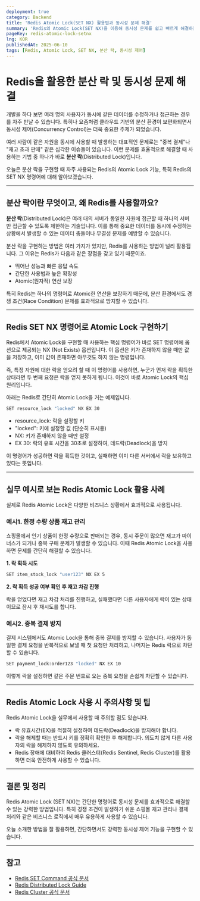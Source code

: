 ```yaml
---
deployment: true
category: Backend
title: 'Redis Atomic Lock(SET NX) 활용법과 동시성 문제 해결'
summary: 'Redis의 Atomic Lock(SET NX)을 이용해 동시성 문제를 쉽고 빠르게 해결하는 방법을 알아봅니다.'
pageKey: redis-atomic-lock-setnx
lng: KOR
publishedAt: 2025-06-10
tags: [Redis, Atomic Lock, SET NX, 분산 락, 동시성 제어]
---
```


# Redis을 활용한 분산 락 및 동시성 문제 해결

개발을 하다 보면 여러 명의 사용자가 동시에 같은 데이터를 수정하거나 접근하는 경우를 자주 만날 수 있습니다. 특히나 요즘처럼 클라우드 기반의 분산 환경이 보편화되면서 동시성 제어(Concurrency Control)는 더욱 중요한 주제가 되었습니다.



여러 사람이 같은 자원을 동시에 사용할 때 발생하는 대표적인 문제로는 "중복 결제"나 "재고 초과 판매" 같은 심각한 이슈들이 있습니다. 이런 문제를 효율적으로 해결할 때 사용하는 기법 중 하나가 바로 **분산 락**(Distributed Lock)입니다.



오늘은 분산 락을 구현할 때 자주 사용되는 Redis의 Atomic Lock 기능, 특히 Redis의 <codeline>SET NX</codeline> 명령어에 대해 알아보겠습니다.

---

## 분산 락이란 무엇이고, 왜 Redis를 사용할까요?

**분산 락**(Distributed Lock)은 여러 대의 서버가 동일한 자원에 접근할 때 하나의 서버만 접근할 수 있도록 제한하는 기술입니다. 이를 통해 중요한 데이터를 동시에 수정하는 상황에서 발생할 수 있는 데이터 충돌이나 무결성 문제를 예방할 수 있습니다.



분산 락을 구현하는 방법은 여러 가지가 있지만, Redis를 사용하는 방법이 널리 활용됩니다. 그 이유는 Redis가 다음과 같은 장점을 갖고 있기 때문이죠.

- 뛰어난 성능과 빠른 응답 속도
- 간단한 사용법과 높은 확장성
- Atomic(원자적) 연산 보장

특히 Redis는 하나의 명령어로 Atomic한 연산을 보장하기 때문에, 분산 환경에서도 경쟁 조건(Race Condition) 문제를 효과적으로 방지할 수 있습니다.

---

## Redis SET NX 명령어로 Atomic Lock 구현하기

Redis에서 Atomic Lock을 구현할 때 사용하는 핵심 명령어가 바로 <codeline>SET</codeline> 명령어에 옵션으로 제공되는 <codeline>NX</codeline> (Not Exists) 옵션입니다. 이 옵션은 키가 존재하지 않을 때만 값을 저장하고, 이미 값이 존재하면 아무것도 하지 않는 명령입니다.



즉, 특정 자원에 대한 락을 얻으려 할 때 이 명령어를 사용하면, 누군가 먼저 락을 획득한 상태라면 두 번째 요청은 락을 얻지 못하게 됩니다. 이것이 바로 Atomic Lock의 핵심 원리입니다.



아래는 Redis로 간단히 Atomic Lock을 거는 예제입니다.

```bash title="atomic lock" showLineNumbers
SET resource_lock "locked" NX EX 30
```

- <codeline>resource_lock</codeline>: 락을 설정할 키
- <codeline>"locked"</codeline>: 키에 설정할 값 (단순히 표시용)
- <codeline>NX</codeline>: 키가 존재하지 않을 때만 설정
- <codeline>EX 30</codeline>: 락의 유효 시간을 30초로 설정하여,
  데드락(Deadlock)을 방지

이 명령어가 성공하면 락을 획득한 것이고, 실패하면 이미 다른 서버에서 락을 보유하고 있다는 뜻입니다.

---

## 실무 예시로 보는 Redis Atomic Lock 활용 사례

실제로 Redis Atomic Lock은 다양한 비즈니스 상황에서 효과적으로 사용됩니다.

### 예시1. 한정 수량 상품 재고 관리

쇼핑몰에서 인기 상품이 한정 수량으로 판매되는 경우, 동시 주문이 많으면 재고가 마이너스가 되거나 중복 구매 문제가 발생할 수 있습니다. 이때 Redis Atomic Lock을 사용하면 문제를 간단히 해결할 수 있습니다.



**1. 락 획득 시도**

```bash title="atomic lock" showLineNumbers
SET item_stock_lock "user123" NX EX 5
```



**2. 락 획득 성공 여부 확인 후 재고 차감 진행**

락을 얻었다면 재고 차감 처리를 진행하고, 실패했다면 다른 사용자에게 락이 있는 상태이므로 잠시 후 재시도를 합니다.

### 예시2. 중복 결제 방지

결제 시스템에서도 Atomic Lock을 통해 중복 결제를 방지할 수 있습니다. 사용자가 동일한 결제 요청을 반복적으로 보낼 때 첫 요청만 처리하고, 나머지는 Redis 락으로 차단할 수 있습니다.

```bash title="atomic lock" showLineNumbers
SET payment_lock:order123 "locked" NX EX 10
```

이렇게 락을 설정하면 같은 주문 번호로 오는 중복 요청을 손쉽게 차단할 수 있습니다.

---

## Redis Atomic Lock 사용 시 주의사항 및 팁

Redis Atomic Lock을 실무에서 사용할 때 주의할 점도 있습니다.

- <codeline>락 유효시간(EX)</codeline>을 적절히 설정하여 데드락(Deadlock)을
  방지해야 합니다.
- 락을 해제할 때는 반드시 키를 정확히 확인한 후 해제합니다. 의도치 않게 다른 사용자의 락을 해제하지 않도록 유의하세요.
- Redis 장애에 대비하여 Redis 클러스터(Redis Sentinel, Redis Cluster)를 활용하면 더욱 안전하게 사용할 수 있습니다.

---

## 결론 및 정리

<codeline>Redis Atomic Lock (SET NX)</codeline>는 간단한 명령어로 동시성 문제를
효과적으로 해결할 수 있는 강력한 방법입니다. 특히 경쟁 조건이 발생하기 쉬운
쇼핑몰 재고 관리나 결제 처리와 같은 비즈니스 로직에서 매우 유용하게 사용할 수
있습니다.



오늘 소개한 방법을 잘 활용하면, 간단하면서도 강력한 동시성 제어 기능을 구현할 수 있습니다.

---

## 참고

- [Redis SET Command 공식 문서](https://redis.io/commands/set/)
- [Redis Distributed Lock Guide](https://redis.io/docs/manual/patterns/distributed-locks/)
- [Redis Cluster 공식 문서](https://redis.io/docs/management/scaling/)
